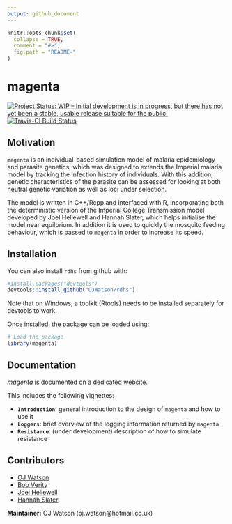 ```yaml
---
output: github_document
---
```

```r
knitr::opts_chunk$set(
  collapse = TRUE,
  comment = "#>",
  fig.path = "README-"
)
```
# magenta

[![Project Status: WIP – Initial development is in progress, but there has not yet been a stable, usable release suitable for the public.](https://www.repostatus.org/badges/latest/wip.svg)](https://www.repostatus.org/#wip)
[![Travis-CI Build Status](https://travis-ci.org/ojwatson/magenta.png?branch=master)](https://travis-ci.org/ojwatson/magenta)


## Motivation

`magenta` is an individual-based simulation model of malaria epidemiology and parasite genetics, which was designed to extends the Imperial malaria model by tracking the infection history of individuals. With this addition, genetic characteristics of the parasite can be assessed for looking at both neutral genetic variation as well as loci under selection. 

The model is written in C++/Rcpp and interfaced with R, incorporating both the deterministic version of the Imperial College Transmission model developed by Joel Hellewell and Hannah Slater, which helps initialise the model near equilbrium. In addition it is used to quickly the mosquito feeding behaviour, which is passed to `magenta` in order to increase its speed.    

## Installation

You can also install `rdhs` from github with:

```r
#install.packages("devtools")
devtools::install_github("OJWatson/rdhs")
```

Note that on Windows, a toolkit (Rtools) needs to be installed separately for devtools to work. 

Once installed, the package can be loaded using:

```r
# Load the package
library(magenta)
```

Documentation
-------------

*magenta* is documented on a [dedicated
 website](https://ojwatson.github.io/magenta).

This includes the following vignettes:

- **`Introduction`**: general introduction to the design of `magenta` and how to use it
- **`Loggers`**: brief overview of the logging information returned by `magenta`
- **`Resistance`**: (under development) description of how to simulate resistance

Contributors
------------
- [OJ Watson](https://github.com/ojwatson)
- [Bob Verity](https://github.com/bobverity)
- [Joel Hellewell](https://github.com/jhellewell14)
- [Hannah Slater](https://github.com/hannahslater)

**Maintainer:** OJ Watson (oj.watson@hotmail.co.uk)